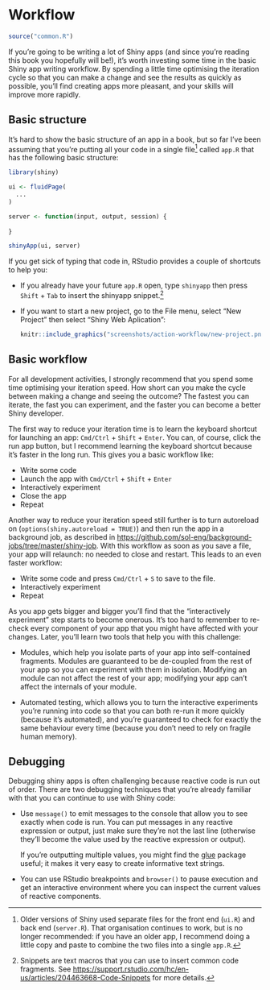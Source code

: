 # Workflow

```r
source("common.R")
```

If you're going to be writing a lot of Shiny apps (and since you're reading this book you hopefully will be!), it's worth investing some time in the basic Shiny app writing workflow. By spending a little time optimising the iteration cycle so that you can make a change and see the results as quickly as possible, you'll find creating apps more pleasant, and your skills will improve more rapidly.

## Basic structure

It's hard to show the basic structure of an app in a book, but so far I've been assuming that you're putting all your code in a single file[^older-structure] called `app.R` that has the following basic structure:

```r
library(shiny)

ui <- fluidPage(
  ...
)

server <- function(input, output, session) {
  
}

shinyApp(ui, server)
```

[^older-structure]: Older versions of Shiny used separate files for the front end (`ui.R`) and back end (`server.R`). That organisation continues to work, but is no longer recommended: if you have an older app, I recommend doing a little copy and paste to combine the two files into a single `app.R`.

If you get sick of typing that code in, RStudio provides a couple of shortcuts to help you:

* If you already have your future `app.R` open, type `shinyapp` then press 
  `Shift` + `Tab` to insert the shinyapp snippet.[^snippet]

* If you want to start a new project, go to the File menu, select "New Project"
  then select "Shiny Web Aplication":

    ```r
    knitr::include_graphics("screenshots/action-workflow/new-project.png", dpi = 300)
    ```

[^snippet]: Snippets are text macros that you can use to insert common code fragments. See <https://support.rstudio.com/hc/en-us/articles/204463668-Code-Snippets> for more details.

## Basic workflow

For all development activities, I strongly recommend that you spend some time optimising your iteration speed. How short can you make the cycle between making a change and seeing the outcome? The fastest you can iterate, the fast you can experiment, and the faster you can become a better Shiny developer.

The first way to reduce your iteration time is to learn the keyboard shortcut for launching an app: `Cmd/Ctrl` + `Shift` + `Enter`. You can, of course, click the run app button, but I recommend learning the keyboard shortcut because it's faster in the long run. This gives you a basic workflow like:

* Write some code
* Launch the app with `Cmd/Ctrl` + `Shift` + `Enter`
* Interactively experiment
* Close the app
* Repeat

Another way to reduce your iteration speed still further is to turn autoreload on (`options(shiny.autoreload = TRUE)`) and then run the app in a background job, as described in <https://github.com/sol-eng/background-jobs/tree/master/shiny-job>. With this workflow as soon as you save a file, your app will relaunch: no needed to close and restart. This leads to an even faster workflow:

* Write some code and press `Cmd/Ctrl` + `S` to save to the file.
* Interactively experiment
* Repeat

As you app gets bigger and bigger you'll find that the "interactively experiment" step starts to become onerous. It's too hard to remember to re-check every component of your app that you might have affected with your changes. Later, you'll learn two tools that help you with this challenge:

* Modules, which help you isolate parts of your app into self-contained 
  fragments. Modules are guaranteed to be de-coupled from the rest of your
  app so you can experiment with them in isolation. Modifying an module can 
  not affect the rest of your app; modifying your app can't affect the 
  internals of your module.
  
* Automated testing, which allows you to turn the interactive experiments 
  you're running into code so that you can both re-run it more quickly (because
  it's automated), and you're guaranteed to check for exactly the same behaviour
  every time (because you don't need to rely on fragile human memory).

## Debugging

Debugging shiny apps is often challenging because reactive code is run out of order. There are two debugging techniques that you're already familiar with that you can continue to use with Shiny code:

*   Use `message()` to emit messages to the console that allow you to see 
    exactly when code is run. You can put messages in any reactive expression 
    or output, just make sure they're not the last line (otherwise they'll
    become the value used by the reactive expression or output). 
  
    If you're outputting multiple values, you might find the
    [glue](http://glue.tidyverse.org/) package useful; it makes it very easy
    to create informative text strings.
  
*   You can use RStudio breakpoints and `browser()` to pause execution and get
    an interactive environment where you can inspect the current values of 
    reactive components. 
